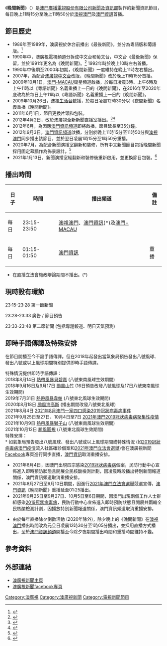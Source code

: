 {{In-progress_tvshow|澳廣視晚間新聞}}
{{電視節目信息框
| 顏色       = 
| 名稱       = 晚間新聞
| 原名       = 最後新聞
| 圖片       = 
| 圖說       =
| 類型       = 新聞資訊節目
| 原創       =
| 發展       =
| 導演       =
| 主持       =
| 演出       =
| 配音       =
| 旁白       =
| 主題曲     =
| 片頭曲     =
| 片尾曲     =
| 作曲       =
| 國家       =
| 地區       = {{MAC}} 
| 語言       = [[粵語|粵語]]
| 季數       =
| 系列數     =
| 集數       =
| 每集列表   =
| 執行製片   =
| 製片人     = [[澳門廣播電視股份有限公司|澳門廣播電視股份有限公司]][[澳廣視新聞|新聞及資訊部]]
| 監製   =
| 副製片人   =
| 共同製片人 =
| 編審       =
| 剪輯       =
| 外景       =
| 機位       =
| 每集長 = 35分鐘
| 頻道       =  
| 電視網     = [[澳視澳門|澳視澳門]]、[[澳門資訊頻道|澳門資訊]](首播) <br> [[澳門資訊頻道|澳門資訊]]、[[澳門-MACAU|澳門-MACAU]](重播)
| 電視臺     =
| 視頻制式   = {{lang|en|HDTV 1080i}}
| 音頻制式   = 立體聲
| 首播國家   = {{MAC}} 
| 首播地區   =
| 開始       = 
| 結束       = 現今
| 晚於       =
| 早於       =
| 相關劇集   =
| 中國大陸名稱 =
| 臺灣名稱     =
| 港澳名稱     =
| 馬新名稱     =
| 官方網站   =
| imdb_id    =
| tv_com_id  =
}}

《'''晚間新聞'''》（{{lang-en|'''Late News'''}}）是[[澳門廣播電視股份有限公司|澳門廣播電視股份有限公司]][[澳廣視新聞|新聞及資訊部]]製作的新聞資訊節目，每日晚上11時15分至晚上11時50分於[[澳視澳門|澳視澳門]]及[[澳門資訊頻道|澳門資訊]]首播。

== 節目歷史 ==
* 1986年至1989年，澳廣視於休台前播出《最後新聞》，並分為粵語版和葡語版。<ref>{{cite web |title=澳廣視粵語版最後新聞 (1986年) |url=https://www.youtube.com/watch?v=d3Tq4ondL_M |website=YouTube |accessdate=2021-02-03}}</ref>
* 1990年中，澳廣視電視頻道分拆成中文台和葡文台，中文台《最後新聞》保留，並於1991年更名為《晚間新聞》。<ref>{{cite web |title=澳廣視晚間新聞 (1991年5月) |website=YouTube |url=https://www.youtube.com/watch?v=YknuVwMEdYs |accessdate=2021-02-03 |archive-date=2020-03-30 |archive-url=https://web.archive.org/web/20200330112110/https://www.youtube.com/watch?v=YknuVwMEdYs |dead-url=no }}</ref> 1992年時於晚上10時左右首播。
* 1990年中後期至2000年初期，《晚間新聞》一度維持在晚上11時左右播出。
* 2007年，為配合[[澳廣視中文台|澳廣視中文台]]改版，《晚間新聞》改於晚上11時15分首播。
* 2009年10月1日，[[澳門-MACAU|澳門-MACAU]]衛星頻道啟播，於每日凌晨3時、上午6時及上午11時以《粵語新聞》名義重播上一日的《晚間新聞》，在2016年至2020年底改為於每日上午11時以《粵語新聞》名義重播上一日的《晚間新聞》。
* 2009年10月26日，[[澳視生活台|澳視生活台]]啟播，於每日凌晨12時30分以《夜間新聞》名義重播《晚間新聞》。
* 2011年6月1日，節目更換片頭和包裝。
* 2012年4月2日，改於澳廣視全新新聞直播室播出。<ref>{{Cite web |url=http://new.tdm.com.mo/c_about/press_release.php?cat=press_release&sdate=&id=83 |title=澳廣視全新電視直播室正式啟用 |access-date=2012-04-05 |archive-url=https://web.archive.org/web/20141225213050/http://new.tdm.com.mo/c_about/press_release.php?cat=press_release&sdate=&id=83 |archive-date=2014-12-25 |dead-url=yes }}</ref><ref>{{cite web |title=澳廣視晚間新聞片頭 (2012年5月14日) |url=https://www.bilibili.com/video/BV1oa4y1E78z/?spm_id_from=333.788.videocard.0}}</ref>
* 2012年6月，為因應[[澳門資訊頻道|澳門資訊頻道]]即將啟播，節目延長至35分鐘。
* 2012年9月3日，[[澳門資訊頻道|澳門資訊頻道]]啟播，分別於晚上11時15分至11時50分與[[澳視澳門|澳視澳門]]同步播出該節目，並於翌日凌晨1時15分至1時50分重播。
* 2020年7月，為配合新聞演播室翻新和裝修，所有中文新聞節目包括晚間新聞採用固定幕牆作為佈景設計。<ref>{{cite web |title=澳廣視晚間新聞 (2020年8月18日) |url=https://www.youtube.com/watch?v=QEWd7-iLPDw&list=PLXgdMkvAQj5Zk9u_agoQB2LZKL6aPpVVg&index=4 |website=YouTube |accessdate=2020-08-18}}</ref>
* 2021年1月13日，新聞演播室經翻新和裝修後重新啟用，並更換節目包裝。<ref>{{cite web |title=澳廣視晚間新聞包裝 (2021年1月13日至今) |url=https://www.youtube.com/watch?v=JmB9rR-ou_M |website=YouTube |accessdate=2021-01-14}}</ref>

==播出時間==
{| class="wikitable"
|-
! 日子 !! 時間 !! 播出頻道 !! 備註
|-
| 每日 || 23:15-23:50 ||[[澳視澳門|澳視澳門]]、[[澳門資訊|澳門資訊]](*)及[[澳門-MACAU|澳門-MACAU]]  ||
|-
| 每日 || 01:15-01:50 ||[[澳門資訊|澳門資訊]]|| 重播
|}

* 在直播立法會施政辯論期間不播出。(*)

==現時設有環節== 
23:15-23:28 第一節新聞

23:28-23:33 廣告 / 節目預告

23:33-23:48 第二節新聞 (包括專題報道、明日天氣預測)

== 即時手語傳譯及特殊安排==
在節目開播至今不設手語傳譯。但在2018年起發出當氣象局預告發出八號風球、發出八號或以上風球期間特別提供即時手語傳譯。

特殊情況提供即時手語傳譯：<br>
2018年8月14日 [[熱帶風暴貝碧嘉_(2018年)|熱帶風暴貝碧嘉]] (八號東南風球生效期間) <br>
2018年9月16日及9月17日 [[颱風山竹對港澳地區之影響|颱風山竹]] (16日預告改發八號風球及17日八號東南風球生效期間) <br>
2019年7月31日 [[熱帶風暴韋帕_(2019年)|熱帶風暴韋帕]] (八號東北風球生效期間) <br>
2020年8月18日 [[颱風海高斯_(2020年)|颱風海高斯]] (播出期間改發八號東北風球) <br>
2021年8月4日 [[2019冠狀病毒病澳門疫情|2021年8月澳門一家四口感染2019冠狀病毒病事件]] <br>
2021年9月25日至27日、10月4日至7日 [[2021年澳門2019冠狀病毒病聚集性疫情|2021年澳門2019冠狀病毒病聚集性疫情]] <br>
2021年10月9日 [[熱帶風暴獅子山_(2021年)|熱帶風暴獅子山]] (八號東南風球生效期間)<br>
2021年10月12日 [[颱風圓規_(2021年)|颱風圓規]] (八號東北風球生效期間)<br>

特殊安排：<br>
* 如氣象局預告發出八號風球、發出八號或以上風球期間或特殊情況 (如[[2019冠狀病毒病澳門疫情|2019冠狀病毒病澳門疫情]]流入社區確診個案和[[2021年澳門立法會選舉|2021年澳門立法會選舉]])會在澳廣視新聞[[Facebook|Facebook]]專頁進行同步直播，[[澳門資訊頻道|澳門資訊]]取消重播安排。
* 2021年8月4日，因澳門出現四宗感染[[2019冠狀病毒病澳門疫情|2019冠狀病毒病]]個案，民防行動中心宣佈進入即時預防狀態且開展全民核酸檢測計劃，因凌晨時段播出特別新聞報道關係，澳門資訊頻道取消重播安排。
* 2021年8月27日至9月10日期間，因進行[[2021年澳門立法會選舉|2021年澳門立法會選舉]]競選宣傳，[[澳門資訊頻道|澳門資訊]]《晚間新聞》重播延至01:25播出。
* 2021年9月25日至9月27日、10月5日至6日期間，因澳門出現兩個工作人士群組感染[[2021年澳門2019冠狀病毒病聚集性疫情|2019冠狀病毒病]]，民防行動中心宣佈進入即時預防狀態且開展共兩輪全民核酸檢測計劃，因播放特別新聞報道關係，澳門資訊頻道取消重播安排。

* 由於每年直播除夕倒數活動 (2020年除外)，除夕晚上的《晚間新聞》在[[澳視澳門|澳視澳門]]播出時間改為元旦日凌晨12時30分至1時05分播出，並採用直播方式播出，至於[[澳門資訊頻道|澳門資訊頻道]]開播至今除夕夜期間播出時間和重播時間維持不變。

== 參考資料 ==
{{reflist}}

== 外部連結 ==
* [http://www.tdm.com.mo/c_news/ 澳廣視新聞主頁] {{Wayback|url=http://www.tdm.com.mo/c_news/ |date=20210416065702 }}
* [https://www.facebook.com/tdmchinesenews/ 澳廣視新聞facebook專頁] {{Wayback|url=https://www.facebook.com/tdmchinesenews/ |date=20210405073809 }}
{{澳廣視新聞節目}}

[[Category:澳廣視|Category:澳廣視]]
[[Category:澳廣視新聞|Category:澳廣視新聞]]
[[Category:電視新聞節目|Category:電視新聞節目]]